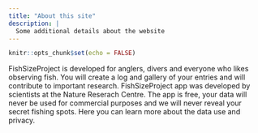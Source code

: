 ```yaml
---
title: "About this site"
description: |
  Some additional details about the website
---
```


```r
knitr::opts_chunk$set(echo = FALSE)
```

FishSizeProject is developed for anglers, divers and everyone who likes observing fish. You will create a log and gallery of your entries and will contribute to important research. FishSizeProject app was developed by scientists at the Nature Reserach Centre. The app is free, your data will never be used for commercial purposes and we will never reveal your secret fishing spots. Here you can learn more about the data use and privacy.